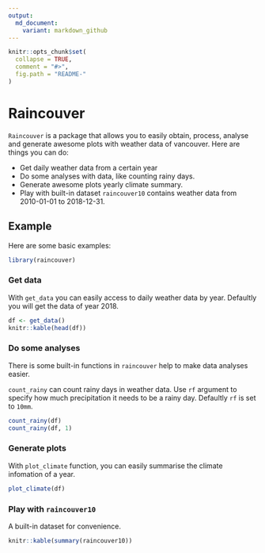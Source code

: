 ```yaml
---
output:
  md_document:
    variant: markdown_github
---
```


<!-- README.md is generated from README.Rmd. Please edit that file -->

```r
knitr::opts_chunk$set(
  collapse = TRUE,
  comment = "#>",
  fig.path = "README-"
)
```

# Raincouver

`Raincouver` is a package that allows you to easily obtain, process, analyse and generate awesome plots with weather data of vancouver. Here are things you can do:

- Get daily weather data from a certain year
- Do some analyses with data, like counting rainy days.
- Generate awesome plots yearly climate summary.
- Play with built-in dataset `raincouver10` contains weather data from 2010-01-01 to 2018-12-31.

## Example

Here are some basic examples:

```r
library(raincouver)
```


### Get data

With `get_data` you can easily access to daily weather data by year. Defaultly you will get the data of year 2018.

```r
df <- get_data()
knitr::kable(head(df))
```


### Do some analyses

There is some built-in functions in `raincouver` help to make data analyses easier.

`count_rainy` can count rainy days in weather data. Use `rf` argument to specify how much precipitation it needs to be a rainy day. Defaultly `rf` is set to `10mm`.

```r
count_rainy(df)
count_rainy(df, 1)
```



### Generate plots

With `plot_climate` function, you can easily summarise the climate infomation of a year.

```r
plot_climate(df)
```


### Play with `raincouver10`

A built-in dataset for convenience.

```r
knitr::kable(summary(raincouver10))
```

